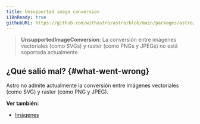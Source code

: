 ```yaml
---
title: Unsupported image conversion
i18nReady: true
githubURL: https://github.com/withastro/astro/blob/main/packages/astro/src/core/errors/errors-data.ts
---
```


> **UnsupportedImageConversion**: La conversión entre imágenes vectoriales (como SVGs) y raster (como PNGs y JPEGs) no está soportada actualmente.

## ¿Qué salió mal? \{#what-went-wrong\}
Astro no admite actualmente la conversión entre imágenes vectoriales (como SVG) y raster (como PNG y JPEG).

**Ver también:**
-  [Imágenes](/es/guides/images/)



